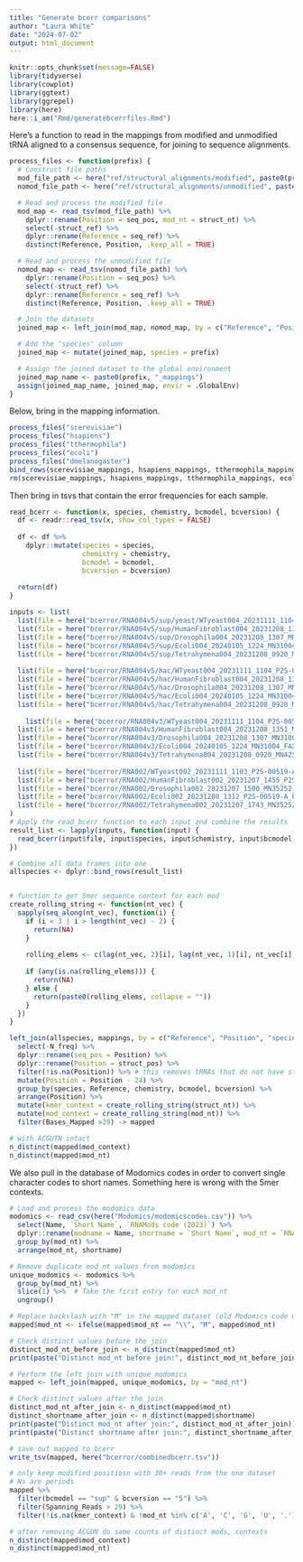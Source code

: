 ```yaml
---
title: "Generate bcerr comparisons"
author: "Laura White"
date: "2024-07-02"
output: html_document
---
```

```r
knitr::opts_chunk$set(message=FALSE)
library(tidyverse)
library(cowplot)
library(ggtext)
library(ggrepel)
library(here)
here::i_am("Rmd/generatebcerrfiles.Rmd")
```

Here's a function to read in the mappings from modified and unmodified tRNA aligned to a consensus sequence, for joining to sequence alignments.
```r
process_files <- function(prefix) {
  # Construct file paths
  mod_file_path <- here("ref/structural_alignments/modified", paste0(prefix, ".mods.seq2structure.tsv"))
  nomod_file_path <- here("ref/structural_alignments/unmodified", paste0(prefix, ".seq2structure.tsv"))

  # Read and process the modified file
  mod_map <- read_tsv(mod_file_path) %>%
    dplyr::rename(Position = seq_pos, mod_nt = struct_nt) %>%
    select(-struct_ref) %>%
    dplyr::rename(Reference = seq_ref) %>%
    distinct(Reference, Position, .keep_all = TRUE)

  # Read and process the unmodified file
  nomod_map <- read_tsv(nomod_file_path) %>%
    dplyr::rename(Position = seq_pos) %>%
    select(-struct_ref) %>%
    dplyr::rename(Reference = seq_ref) %>%
    distinct(Reference, Position, .keep_all = TRUE)

  # Join the datasets
  joined_map <- left_join(mod_map, nomod_map, by = c("Reference", "Position", "struct_pos"))

  # Add the 'species' column
  joined_map <- mutate(joined_map, species = prefix)

  # Assign the joined dataset to the global environment
  joined_map_name <- paste0(prefix, "_mappings")
  assign(joined_map_name, joined_map, envir = .GlobalEnv)
}
```

Below, bring in the mapping information.
```r
process_files("scerevisiae")
process_files("hsapiens")
process_files("tthermophila")
process_files("ecoli")
process_files("dmelanogaster")
bind_rows(scerevisiae_mappings, hsapiens_mappings, tthermophila_mappings, ecoli_mappings, dmelanogaster_mappings) -> mappings
rm(scerevisiae_mappings, hsapiens_mappings, tthermophila_mappings, ecoli_mappings, dmelanogaster_mappings)
```

Then bring in tsvs that contain the error frequencies for each sample.
```r
read_bcerr <- function(x, species, chemistry, bcmodel, bcversion) {
  df <- readr::read_tsv(x, show_col_types = FALSE)
  
  df <- df %>%
    dplyr::mutate(species = species,
                  chemistry = chemistry,
                  bcmodel = bcmodel,
                  bcversion = bcversion)
  
  return(df)
}

inputs <- list(
  list(file = here("bcerror/RNA004v5/sup/yeast/WTyeast004_20231111_1104_P2S-00519-B_PAQ47538_fa3726ec.rna004_130bps_sup@v5.0.0.tsv"), species = "scerevisiae", chemistry = "004", bcmodel = "sup", bcversion = "5"),
  list(file = here("bcerror/RNA004v5/sup/HumanFibroblast004_20231208_1351_MN42516_FAX71838_b8f7b990.rna004_130bps_sup@v5.0.0.tsv"), species = "hsapiens", chemistry = "004", bcmodel = "sup", bcversion = "5"),
  list(file = here("bcerror/RNA004v5/sup/Drosophila004_20231208_1307_MN31004_FAX73799_72c200e4.rna004_130bps_sup@v5.0.0.tsv"), species = "dmelanogaster", chemistry = "004", bcmodel = "sup", bcversion = "5"),
  list(file = here("bcerror/RNA004v5/sup/Ecoli004_20240105_1224_MN31004_FAX73799_1fe84761.rna004_130bps_sup@v5.0.0.tsv"), species = "ecoli", chemistry = "004", bcmodel = "sup", bcversion = "5"),
  list(file = here("bcerror/RNA004v5/sup/Tetrahymena004_20231208_0920_MN42516_FAX71838_a244513d.rna004_130bps_sup@v5.0.0.tsv"), species = "tthermophila", chemistry = "004", bcmodel = "sup", bcversion = "5"),
  
  list(file = here("bcerror/RNA004v5/hac/WTyeast004_20231111_1104_P2S-00519-B_PAQ47538_fa3726ec.rna004_130bps_hac@v5.0.0.tsv"), species = "scerevisiae", chemistry = "004", bcmodel = "hac", bcversion = "5"),
  list(file = here("bcerror/RNA004v5/hac/HumanFibroblast004_20231208_1351_MN42516_FAX71838_b8f7b990.rna004_130bps_hac@v5.0.0.tsv"), species = "hsapiens", chemistry = "004", bcmodel = "hac", bcversion = "5"),
  list(file = here("bcerror/RNA004v5/hac/Drosophila004_20231208_1307_MN31004_FAX73799_72c200e4.rna004_130bps_hac@v5.0.0.tsv"), species = "dmelanogaster", chemistry = "004", bcmodel = "hac", bcversion = "5"),
  list(file = here("bcerror/RNA004v5/hac/Ecoli004_20240105_1224_MN31004_FAX73799_1fe84761.rna004_130bps_hac@v5.0.0.tsv"), species = "ecoli", chemistry = "004", bcmodel = "hac", bcversion = "5"),
  list(file = here("bcerror/RNA004v5/hac/Tetrahymena004_20231208_0920_MN42516_FAX71838_a244513d.rna004_130bps_hac@v5.0.0.tsv"), species = "tthermophila", chemistry = "004", bcmodel = "hac", bcversion = "5"),
  
    list(file = here("bcerror/RNA004v3/WTyeast004_20231111_1104_P2S-00519-B_PAQ47538_fa3726ec.rna004_130bps_sup@v3.0.1.tsv"), species = "scerevisiae", chemistry = "004", bcmodel = "sup", bcversion = "3"),
  list(file = here("bcerror/RNA004v3/HumanFibroblast004_20231208_1351_MN42516_FAX71838_b8f7b990.rna004_130bps_sup@v3.0.1.tsv"), species = "hsapiens", chemistry = "004", bcmodel = "sup", bcversion = "3"),
  list(file = here("bcerror/RNA004v3/Drosophila004_20231208_1307_MN31004_FAX73799_72c200e4.rna004_130bps_sup@v3.0.1.tsv"), species = "dmelanogaster", chemistry = "004", bcmodel = "sup", bcversion = "3"),
  list(file = here("bcerror/RNA004v3/Ecoli004_20240105_1224_MN31004_FAX73799_1fe84761.rna004_130bps_sup@v3.0.1.tsv"), species = "ecoli", chemistry = "004", bcmodel = "sup", bcversion = "3"),
  list(file = here("bcerror/RNA004v3/Tetrahymena004_20231208_0920_MN42516_FAX71838_a244513d.rna004_130bps_sup@v3.0.1.tsv"), species = "tthermophila", chemistry = "004", bcmodel = "sup", bcversion = "3"),
  
  list(file = here("bcerror/RNA002/WTyeast002_20231111_1103_P2S-00519-A_PAS43478_1fa49e43.rna002_70bps_hac@v3.tsv"), species = "scerevisiae", chemistry = "002", bcmodel = "hac", bcversion = "1"),
  list(file = here("bcerror/RNA002/HumanFibroblast002_20231207_1455_P2S-00519-B_PAS29437_b7f6c4bd.rna002_70bps_hac@v3.tsv"), species = "hsapiens", chemistry = "002", bcmodel = "hac", bcversion = "1"),
  list(file = here("bcerror/RNA002/Drosophila002_20231207_1500_MN35252_FAX30455_48242de2.rna002_70bps_hac@v3.tsv"), species = "dmelanogaster", chemistry = "002", bcmodel = "hac", bcversion = "1"),
  list(file = here("bcerror/RNA002/Ecoli002_20231208_1312_P2S-00519-A_PAS44628_9e5214a7.rna002_70bps_hac@v3.tsv"), species = "ecoli", chemistry = "002", bcmodel = "hac", bcversion = "1"),
  list(file = here("bcerror/RNA002/Tetrahymena002_20231207_1743_MN35252_FAX30455_c9f80979.rna002_70bps_hac@v3.tsv"), species = "tthermophila", chemistry = "002", bcmodel = "hac", bcversion = "1")
)
# Apply the read_bcerr function to each input and combine the results
result_list <- lapply(inputs, function(input) {
  read_bcerr(input$file, input$species, input$chemistry, input$bcmodel, input$bcversion)
})

# Combine all data frames into one
allspecies <- dplyr::bind_rows(result_list)


# function to get 5mer sequence context for each mod
create_rolling_string <- function(nt_vec) {
  sapply(seq_along(nt_vec), function(i) {
    if (i < 3 | i > length(nt_vec) - 2) {
      return(NA)
    }
    
    rolling_elems <- c(lag(nt_vec, 2)[i], lag(nt_vec, 1)[i], nt_vec[i], lead(nt_vec, 1)[i], lead(nt_vec, 2)[i])
    
    if (any(is.na(rolling_elems))) {
      return(NA)
    } else {
      return(paste0(rolling_elems, collapse = ""))
    }
  })
}

left_join(allspecies, mappings, by = c("Reference", "Position", "species")) %>%
  select(-N_freq) %>%
  dplyr::rename(seq_pos = Position) %>%
  dplyr::rename(Position = struct_pos) %>%
  filter(!is.na(Position)) %>% # this removes tRNAs that do not have structural info in the mappings df
  mutate(Position = Position - 24) %>%
  group_by(species, Reference, chemistry, bcmodel, bcversion) %>%
  arrange(Position) %>%
  mutate(kmer_context = create_rolling_string(struct_nt)) %>%
  mutate(mod_context = create_rolling_string(mod_nt)) %>%
  filter(Bases_Mapped >29) -> mapped

# with ACGUTN intact
n_distinct(mapped$mod_context)
n_distinct(mapped$mod_nt)
```

We also pull in the database of Modomics codes in order to convert single character codes to short names.
Something here is wrong with the 5mer contexts.
```r
# Load and process the modomics data
modomics <- read_csv(here("Modomics/modomicscodes.csv")) %>%
  select(Name, `Short Name`, `RNAMods code (2023)`) %>%
  dplyr::rename(modname = Name, shortname = `Short Name`, mod_nt = `RNAMods code (2023)`) %>%
  group_by(mod_nt) %>%
  arrange(mod_nt, shortname)

# Remove duplicate mod_nt values from modomics
unique_modomics <- modomics %>%
  group_by(mod_nt) %>%
  slice(1) %>%  # Take the first entry for each mod_nt
  ungroup()

# Replace backslash with "Ħ" in the mapped dataset (old Modomics code usage)
mapped$mod_nt <- ifelse(mapped$mod_nt == "\\", "Ħ", mapped$mod_nt)

# Check distinct values before the join
distinct_mod_nt_before_join <- n_distinct(mapped$mod_nt)
print(paste("Distinct mod_nt before join:", distinct_mod_nt_before_join))

# Perform the left join with unique_modomics
mapped <- left_join(mapped, unique_modomics, by = "mod_nt")

# Check distinct values after the join
distinct_mod_nt_after_join <- n_distinct(mapped$mod_nt)
distinct_shortname_after_join <- n_distinct(mapped$shortname)
print(paste("Distinct mod_nt after join:", distinct_mod_nt_after_join))
print(paste("Distinct shortname after join:", distinct_shortname_after_join))

# save out mapped to bcerr
write_tsv(mapped, here("bcerror/combinedbcerr.tsv"))

# only keep modified positiosn with 30+ reads from the one dataset
# Ns are periods
mapped %>%
  filter(bcmodel == "sup" & bcversion == "5") %>%
  filter(Spanning_Reads > 29) %>%
  filter(!is.na(kmer_context) & !mod_nt %in% c('A', 'C', 'G', 'U', '.')) -> mapped

# after removing ACGUN do same counts of distinct mods, contexts
n_distinct(mapped$mod_context)
n_distinct(mapped$mod_nt)
```


